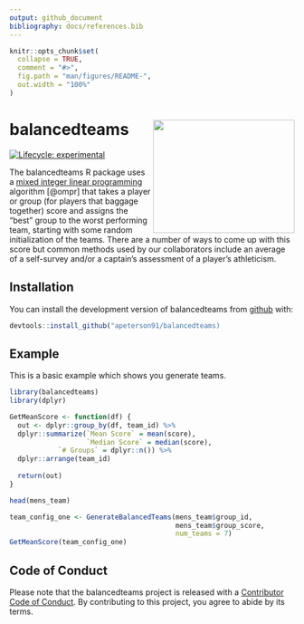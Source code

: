 ```yaml
---
output: github_document
bibliography: docs/references.bib
---
```


<!-- README.md is generated from README.Rmd. Please edit that file -->

```r
knitr::opts_chunk$set(
  collapse = TRUE,
  comment = "#>",
  fig.path = "man/figures/README-",
  out.width = "100%"
)
```

# <img src="docs/figure/balanceteams_hex.png" align="right" width=250 height=200 />  balancedteams

<!-- badges: start -->
[![Lifecycle: experimental](https://img.shields.io/badge/lifecycle-experimental-orange.svg)](https://lifecycle.r-lib.org/articles/stages.html#experimental)
<!-- badges: end -->

The balancedteams R package uses a 
[mixed integer linear programming](https://en.wikipedia.org/wiki/Integer_programming)
algorithm [@ompr] that takes a player or group (for players that baggage 
together) score and assigns the “best” group to the worst performing team, 
starting with some random initialization of the teams. There are a number of 
ways to come up with this score but common methods used by our collaborators 
include an average of a self-survey and/or a captain’s assessment of a 
player’s athleticism.

## Installation

You can install the development version of balancedteams 
from [github](https://github.com/apeterson91/balancedteams) with:

``` r
devtools::install_github("apeterson91/balancedteams)
```

## Example

This is a basic example which shows you generate teams.

```r
library(balancedteams)
library(dplyr)
```

```r
GetMeanScore <- function(df) {
  out <- dplyr::group_by(df, team_id) %>% 
  dplyr::summarize(`Mean Score` = mean(score),
                   `Median Score` = median(score),
            `# Groups` = dplyr::n()) %>% 
  dplyr::arrange(team_id)
  
  return(out)
}
```

```r
head(mens_team)
```

```r
team_config_one <- GenerateBalancedTeams(mens_team$group_id, 
                                         mens_team$group_score,
                                         num_teams = 7)
GetMeanScore(team_config_one)
```


## Code of Conduct

Please note that the balancedteams project is released with a [Contributor Code of Conduct](https://contributor-covenant.org/version/2/0/CODE_OF_CONDUCT.html). By contributing to this project, you agree to abide by its terms.
